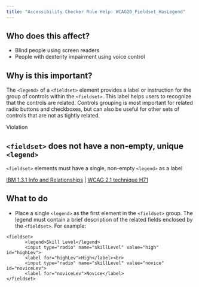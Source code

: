 ```yaml
---
title: "Accessibility Checker Rule Help: WCAG20_Fieldset_HasLegend"
---
```


<div className="toolHelp">
<Row>
<Column colLg={5} colMd={3} colSm={4} className="toolLeft">

## Who does this affect?

* Blind people using screen readers
* People with dexterity impairment using voice control

## Why is this important?

The `<legend>` of a `<fieldset>` element provides a label or instruction for the group of controls within the `<fieldset>`. This label helps users to recognize that the controls are related. Controls grouping is most important for related radio buttons and checkboxes, but can also be useful for other sets of controls that are not as tightly related.

</Column>
<Column colLg={11} colMd={5} colSm={4} className="toolMain">

<div className="level-violation">
Violation
</div>

## `<fieldset>` does not have a non-empty, unique `<legend>`
`<fieldset>` elements must have a single, non-empty `<legend>` as a label

[IBM 1.3.1 Info and Relationships](https://www.ibm.com/able/guidelines/ci162/info_and_relationships.html) | [WCAG 2.1 technique H71](https://www.w3.org/WAI/WCAG21/Techniques/html/H71)

<div id="elementLocation">
</div>

## What to do

 * Place a single `<legend>` as the first element in the `<fieldset>` group. The legend must contain a brief description of the related fields enclosed by the `<fieldset>`.
For example:

```
<fieldset>
       <legend>Skill Level</legend>
       <input type="radio" name="skillLevel" value="high" id="highLev">
       <label for="highLev">High</label><br>
       <input type="radio" name="skillLevel" value="novice" id="noviceLev">
       <label for="noviceLev">Novice</label>
</fieldset>
```

</Column>
</Row>
</div>
